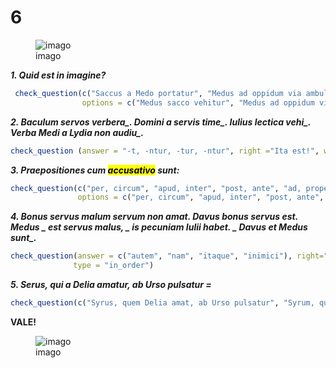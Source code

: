 # 6

![imago](https://drive.google.com/uc?id=1waBib2blNfUeuu7hVgKpnjiUooggDhRI)

***1. Quid est in imagine?***
```r

 check_question(c("Saccus a Medo portatur", "Medus ad oppidum via ambulat"), right="recte dicis!", wrong="correge!", button_label = "rectene dico?",
                options = c("Medus sacco vehitur", "Medus ad oppidum via ambulat", "Saccus a Medo portatur", "Medus ab oppido ad viam it"), type = "checkbox")
```
***2. Baculum servos verbera_. Domini a servis time_. Iulius lectica vehi_. Verba Medi a Lydia non audiu_.***
```r
check_question (answer = "-t, -ntur, -tur, -ntur", right ="Ita est!", wrong ="Non ita:(", button_label = "rectene dico?", options = c("-ntur, -t, -tur, -t", "-t, -tur, -ntur, -tur","-t, -ntur, -tur, -ntur", "-tur, -ntur, -t, -ntur"), type = "radio")
```
***3. Praepositiones cum <mark>accusativo</mark> sunt:***
```r
check_question(c("per, circum", "apud, inter", "post, ante", "ad, prope"), right="recte dicis!", wrong="minime:(", button_label = "rectene dico?", 
               options = c("per, circum", "apud, inter", "post, ante", "ad, prope"), type = "checkbox")
```       

***4. Bonus servus malum servum non amat. Davus bonus servus est. Medus _ est servus malus, _ is pecuniam Iulii habet. _ Davus et Medus sunt_.***
 
```r
check_question(answer = c("autem", "nam", "itaque", "inimici"), right="Bene!", wrong="correge!", button_label = "rectene dico?", 
              type = "in_order")
```
***5. Serus, qui a Delia amatur, ab Urso pulsatur =***
```r
check_question(c("Syrus, quem Delia amat, ab Urso pulsatur", "Syrum, qui a Delia amatur, Ursus pulsat"), right="Optime!", wrong="non hercle vero!", button_label = "rectene dico?", options = c("Syrus, quem Delia amat, ab Urso pulsatur", "Syrus, quem Delia amat, Ursum pulsat", "Syrus, qui Deliam amat, ab Urso pulsatur", "Syrum, qui a Delia amatur, Ursus pulsat"), type = "checkbox")
```
**VALE!**

![imago](https://drive.google.com/uc?id=1zIkZT-s939rTYOAW8rHiHsGdT1hT1aIP)

                                        